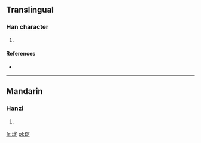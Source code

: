 ==Translingual==

===Han character===
{{Han char|rn=96|rad=玉|as=08|sn=12|four=|canj=一土十一人 (MGJMO)}}

# {{defn|Han|sort=玉08}}

====References====
* {{Han ref|kx=0733.160|dkj=21031|hdz=21123.120|uh=7414|ud=29716}}

----

==Mandarin==

===Hanzi===
{{cmn-hanzi|pin=[[diàn]] ([[dian4]])|wg=tien<sup>4</sup>}}

# {{defn|lang=cmn|sort=玉08}}

[[fr:琔]]
[[pl:琔]]